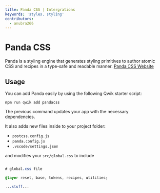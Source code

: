 ```yaml
---
title: Panda CSS | Intergrations
keywords: 'styles, styling'
contributors:
  - anubra266
---
```


# Panda CSS

Panda is a styling engine that generates styling primitives to author atomic CSS and recipes in a type-safe and readable manner.
[Panda CSS Website](https://panda-css.com/)

## Usage

You can add Panda easily by using the following Qwik starter script:

```shell
npm run qwik add pandacss
```

The previous command updates your app with the necessary dependencies.

It also adds new files inside to your project folder:

- `postcss.config.js`
- `panda.config.js`
- `.vscode/settings.json`

and modifies your `src/global.css` to include

```css title="src/global.css"

# global.css file

@layer reset, base, tokens, recipes, utilities;

...stuff...

```
